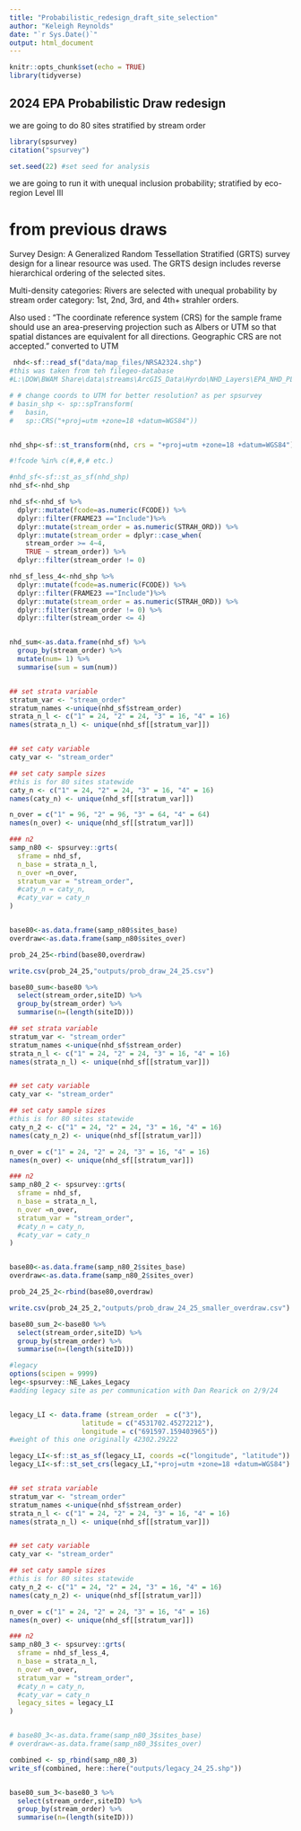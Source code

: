 ```yaml
---
title: "Probabilistic_redesign_draft_site_selection"
author: "Keleigh Reynolds"
date: "`r Sys.Date()`"
output: html_document
---
```


```r
knitr::opts_chunk$set(echo = TRUE)
library(tidyverse)
```

## 2024 EPA Probabilistic Draw redesign
we are going to do 80 sites stratified by stream order


```r
library(spsurvey)
citation("spsurvey")

```


```r
set.seed(22) #set seed for analysis

```

we are going to run it with unequal inclusion probability; stratified by eco-region Level III

# from previous draws

Survey Design: A Generalized Random Tessellation Stratified (GRTS) survey design for a linear resource was used.  The GRTS design includes reverse hierarchical ordering of the selected sites.

Multi-density categories:  Rivers are selected with unequal probability by stream order category: 1st, 2nd, 3rd, and 4th+ strahler orders.

Also used : 
"The coordinate reference system (CRS) for the sample frame should use an area-preserving projection such as Albers or UTM so that spatial distances are equivalent for all directions. Geographic CRS are not accepted." converted to UTM


```r

 nhd<-sf::read_sf("data/map_files/NRSA2324.shp")
#this was taken from teh filegeo-database 
#L:\DOW\BWAM Share\data\streams\ArcGIS_Data\Hyrdo\NHD_Layers\EPA_NHD_PLUS_created_2023_03_01, and a shape file was created and loaded into this project

# # change coords to UTM for better resolution? as per spsurvey
# basin_shp <- sp::spTransform(
#   basin,
#   sp::CRS("+proj=utm +zone=18 +datum=WGS84"))


nhd_shp<-sf::st_transform(nhd, crs = "+proj=utm +zone=18 +datum=WGS84") #works with the sf object


```



```r
#!fcode %in% c(#,#,# etc.)

#nhd_sf<-sf::st_as_sf(nhd_shp)
nhd_sf<-nhd_shp

nhd_sf<-nhd_sf %>% 
  dplyr::mutate(fcode=as.numeric(FCODE)) %>% 
  dplyr::filter(FRAME23 =="Include")%>% 
  dplyr::mutate(stream_order = as.numeric(STRAH_ORD)) %>% 
  dplyr::mutate(stream_order = dplyr::case_when(
    stream_order >= 4~4,
    TRUE ~ stream_order)) %>% 
  dplyr::filter(stream_order != 0)

nhd_sf_less_4<-nhd_shp %>% 
  dplyr::mutate(fcode=as.numeric(FCODE)) %>% 
  dplyr::filter(FRAME23 =="Include")%>% 
  dplyr::mutate(stream_order = as.numeric(STRAH_ORD)) %>%
  dplyr::filter(stream_order != 0) %>% 
  dplyr::filter(stream_order <= 4)


nhd_sum<-as.data.frame(nhd_sf) %>% 
  group_by(stream_order) %>% 
  mutate(num= 1) %>% 
  summarise(sum = sum(num))



```


```r
## set strata variable
stratum_var <- "stream_order"
stratum_names <-unique(nhd_sf$stream_order)
strata_n_l <- c("1" = 24, "2" = 24, "3" = 16, "4" = 16)
names(strata_n_l) <- unique(nhd_sf[[stratum_var]])


## set caty variable
caty_var <- "stream_order"

## set caty sample sizes
#this is for 80 sites statewide
caty_n <- c("1" = 24, "2" = 24, "3" = 16, "4" = 16)
names(caty_n) <- unique(nhd_sf[[stratum_var]])

n_over = c("1" = 96, "2" = 96, "3" = 64, "4" = 64)
names(n_over) <- unique(nhd_sf[[stratum_var]])

### n2
samp_n80 <- spsurvey::grts(
  sframe = nhd_sf,
  n_base = strata_n_l,
  n_over =n_over,
  stratum_var = "stream_order",
  #caty_n = caty_n,
  #caty_var = caty_n
)


base80<-as.data.frame(samp_n80$sites_base)
overdraw<-as.data.frame(samp_n80$sites_over)

prob_24_25<-rbind(base80,overdraw)

write.csv(prob_24_25,"outputs/prob_draw_24_25.csv")

base80_sum<-base80 %>% 
  select(stream_order,siteID) %>%
  group_by(stream_order) %>% 
  summarise(n=(length(siteID)))


```

```r
## set strata variable
stratum_var <- "stream_order"
stratum_names <-unique(nhd_sf$stream_order)
strata_n_l <- c("1" = 24, "2" = 24, "3" = 16, "4" = 16)
names(strata_n_l) <- unique(nhd_sf[[stratum_var]])


## set caty variable
caty_var <- "stream_order"

## set caty sample sizes
#this is for 80 sites statewide
caty_n_2 <- c("1" = 24, "2" = 24, "3" = 16, "4" = 16)
names(caty_n_2) <- unique(nhd_sf[[stratum_var]])

n_over = c("1" = 24, "2" = 24, "3" = 16, "4" = 16)
names(n_over) <- unique(nhd_sf[[stratum_var]])

### n2
samp_n80_2 <- spsurvey::grts(
  sframe = nhd_sf,
  n_base = strata_n_l,
  n_over =n_over,
  stratum_var = "stream_order",
  #caty_n = caty_n,
  #caty_var = caty_n
)


base80<-as.data.frame(samp_n80_2$sites_base)
overdraw<-as.data.frame(samp_n80_2$sites_over)

prob_24_25_2<-rbind(base80,overdraw)

write.csv(prob_24_25_2,"outputs/prob_draw_24_25_smaller_overdraw.csv")

base80_sum_2<-base80 %>% 
  select(stream_order,siteID) %>%
  group_by(stream_order) %>% 
  summarise(n=(length(siteID)))
```


```r
#legacy
options(scipen = 9999)
leg<-spsurvey::NE_Lakes_Legacy
#adding legacy site as per communication with Dan Rearick on 2/9/24


legacy_LI <- data.frame (stream_order  = c("3"),
                  latitude = c("4531702.45272212"),
                  longitude = c("691597.159403965"))
#weight of this one originally 42302.29222

legacy_LI<-sf::st_as_sf(legacy_LI, coords =c("longitude", "latitude"))
legacy_LI<-sf::st_set_crs(legacy_LI,"+proj=utm +zone=18 +datum=WGS84")


## set strata variable
stratum_var <- "stream_order"
stratum_names <-unique(nhd_sf$stream_order)
strata_n_l <- c("1" = 24, "2" = 24, "3" = 16, "4" = 16)
names(strata_n_l) <- unique(nhd_sf[[stratum_var]])


## set caty variable
caty_var <- "stream_order"

## set caty sample sizes
#this is for 80 sites statewide
caty_n_2 <- c("1" = 24, "2" = 24, "3" = 16, "4" = 16)
names(caty_n_2) <- unique(nhd_sf[[stratum_var]])

n_over = c("1" = 24, "2" = 24, "3" = 16, "4" = 16)
names(n_over) <- unique(nhd_sf[[stratum_var]])

### n2
samp_n80_3 <- spsurvey::grts(
  sframe = nhd_sf_less_4,
  n_base = strata_n_l,
  n_over =n_over,
  stratum_var = "stream_order",
  #caty_n = caty_n,
  #caty_var = caty_n
  legacy_sites = legacy_LI
)


# base80_3<-as.data.frame(samp_n80_3$sites_base)
# overdraw<-as.data.frame(samp_n80_3$sites_over)

combined <- sp_rbind(samp_n80_3)
write_sf(combined, here::here("outputs/legacy_24_25.shp"))


base80_sum_3<-base80_3 %>% 
  select(stream_order,siteID) %>%
  group_by(stream_order) %>% 
  summarise(n=(length(siteID)))
```
